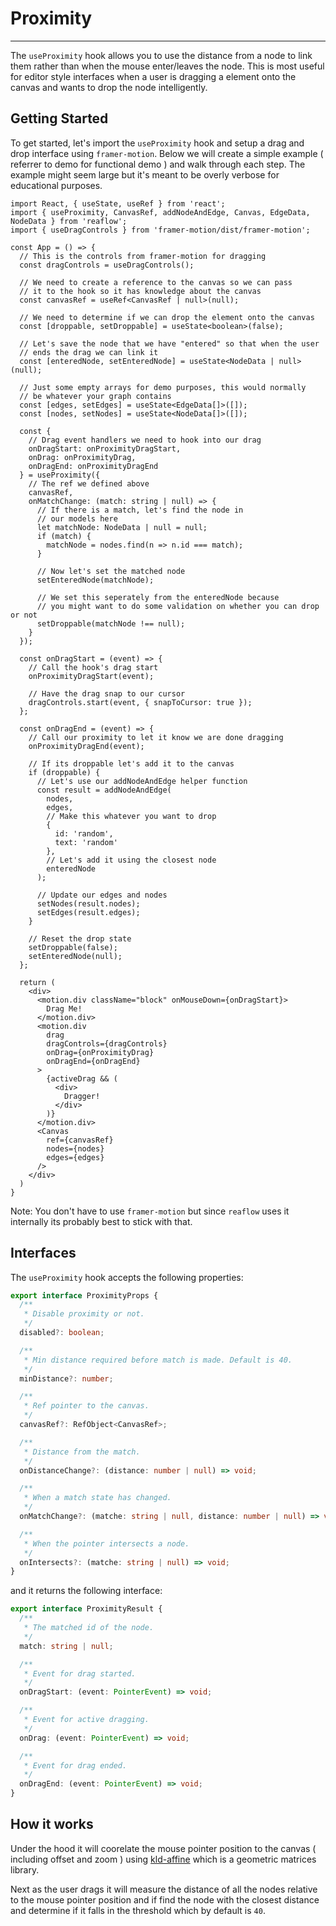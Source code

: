 
<Meta title="Docs/Helpers/Proximity" />

# Proximity

---

The `useProximity` hook allows you to use the distance
from a node to link them rather than when the mouse
enter/leaves the node. This is most useful for editor
style interfaces when a user is dragging a element
onto the canvas and wants to drop the node intelligently.

## Getting Started
To get started, let's import the `useProximity` hook
and setup a drag and drop interface using `framer-motion`.
Below we will create a simple example ( referrer to demo for
functional demo ) and walk through each step. The example
might seem large but it's meant to be overly verbose for
educational purposes.

```tsx
import React, { useState, useRef } from 'react';
import { useProximity, CanvasRef, addNodeAndEdge, Canvas, EdgeData, NodeData } from 'reaflow';
import { useDragControls } from 'framer-motion/dist/framer-motion';

const App = () => {
  // This is the controls from framer-motion for dragging
  const dragControls = useDragControls();

  // We need to create a reference to the canvas so we can pass
  // it to the hook so it has knowledge about the canvas
  const canvasRef = useRef<CanvasRef | null>(null);

  // We need to determine if we can drop the element onto the canvas
  const [droppable, setDroppable] = useState<boolean>(false);

  // Let's save the node that we have "entered" so that when the user
  // ends the drag we can link it
  const [enteredNode, setEnteredNode] = useState<NodeData | null>(null);

  // Just some empty arrays for demo purposes, this would normally
  // be whatever your graph contains
  const [edges, setEdges] = useState<EdgeData[]>([]);
  const [nodes, setNodes] = useState<NodeData[]>([]);

  const {
    // Drag event handlers we need to hook into our drag
    onDragStart: onProximityDragStart,
    onDrag: onProximityDrag,
    onDragEnd: onProximityDragEnd
  } = useProximity({
    // The ref we defined above
    canvasRef,
    onMatchChange: (match: string | null) => {
      // If there is a match, let's find the node in
      // our models here
      let matchNode: NodeData | null = null;
      if (match) {
        matchNode = nodes.find(n => n.id === match);
      }

      // Now let's set the matched node
      setEnteredNode(matchNode);

      // We set this seperately from the enteredNode because
      // you might want to do some validation on whether you can drop or not
      setDroppable(matchNode !== null);
    }
  });

  const onDragStart = (event) => {
    // Call the hook's drag start
    onProximityDragStart(event);

    // Have the drag snap to our cursor
    dragControls.start(event, { snapToCursor: true });
  };

  const onDragEnd = (event) => {
    // Call our proximity to let it know we are done dragging
    onProximityDragEnd(event);

    // If its droppable let's add it to the canvas
    if (droppable) {
      // Let's use our addNodeAndEdge helper function
      const result = addNodeAndEdge(
        nodes,
        edges,
        // Make this whatever you want to drop
        {
          id: 'random',
          text: 'random'
        },
        // Let's add it using the closest node
        enteredNode
      );

      // Update our edges and nodes
      setNodes(result.nodes);
      setEdges(result.edges);
    }

    // Reset the drop state
    setDroppable(false);
    setEnteredNode(null);
  };

  return (
    <div>
      <motion.div className="block" onMouseDown={onDragStart}>
        Drag Me!
      </motion.div>
      <motion.div
        drag
        dragControls={dragControls}
        onDrag={onProximityDrag}
        onDragEnd={onDragEnd}
      >
        {activeDrag && (
          <div>
            Dragger!
          </div>
        )}
      </motion.div>
      <Canvas
        ref={canvasRef}
        nodes={nodes}
        edges={edges}
      />
    </div>
  )
}
```

Note: You don't have to use `framer-motion` but since `reaflow`
uses it internally its probably best to stick with that.

## Interfaces
The `useProximity` hook accepts the following properties:

```ts
export interface ProximityProps {
  /**
   * Disable proximity or not.
   */
  disabled?: boolean;

  /**
   * Min distance required before match is made. Default is 40.
   */
  minDistance?: number;

  /**
   * Ref pointer to the canvas.
   */
  canvasRef?: RefObject<CanvasRef>;

  /**
   * Distance from the match.
   */
  onDistanceChange?: (distance: number | null) => void;

  /**
   * When a match state has changed.
   */
  onMatchChange?: (matche: string | null, distance: number | null) => void;

  /**
   * When the pointer intersects a node.
   */
  onIntersects?: (matche: string | null) => void;
}
```

and it returns the following interface:

```ts
export interface ProximityResult {
  /**
   * The matched id of the node.
   */
  match: string | null;

  /**
   * Event for drag started.
   */
  onDragStart: (event: PointerEvent) => void;

  /**
   * Event for active dragging.
   */
  onDrag: (event: PointerEvent) => void;

  /**
   * Event for drag ended.
   */
  onDragEnd: (event: PointerEvent) => void;
}
```

## How it works
Under the hood it will coorelate the mouse pointer position
to the canvas ( including offset and zoom ) using [kld-affine](https://github.com/thelonious/kld-affine)
which is a geometric matrices library.

Next as the user drags it will measure the distance of all the nodes
relative to the mouse pointer position and if find the node with
the closest distance and determine if it falls in the threshold
which by default is `40`.
